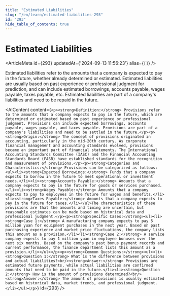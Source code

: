```yaml
---
title: "Estimated Liabilities"
slug: "/en/learn/estimated-liabilities-293"
id: "293"
hide_table_of_contents: true
---
```



# Estimated Liabilities

<ArticleMeta id={293} updatedAt={'2024-09-13 11:56:23'} alias={`[]`} />
<div className='border-solid border-b border-t-0 my-4 border-[var(--ifm-color-gray-300)]' />

Estimated liabilities refer to the amounts that a company is expected to pay in the future, whether already determined or estimated. Estimated liabilities are usually based on past experience or professional judgment for prediction, and can include estimated borrowings, accounts payable, wages payable, taxes payable, etc. Estimated liabilities are part of a company's liabilities and need to be repaid in the future.

<AIContent content={`<p><strong>Definition:</strong> Provisions refer to the amounts that a company expects to pay in the future, which are determined or estimated based on past experience or professional judgment. Provisions can include expected borrowings, accounts payable, wages payable, and taxes payable. Provisions are part of a company's liabilities and need to be settled in the future.</p><p><strong>Origin:</strong> The concept of provisions originated in accounting, particularly in the mid-20th century. As corporate financial management and accounting standards evolved, provisions became an important part of financial statements. The International Accounting Standards Committee (IASC) and the Financial Accounting Standards Board (FASB) have established standards for the recognition and measurement of provisions.</p><p><strong>Categories and Characteristics:</strong> Provisions can be categorized as follows:<ul><li><strong>Expected Borrowings:</strong> Funds that a company expects to borrow in the future to meet operational or investment needs.</li><li><strong>Accounts Payable:</strong> Amounts that a company expects to pay in the future for goods or services purchased.</li><li><strong>Wages Payable:</strong> Amounts that a company expects to pay to employees in the future for wages and benefits.</li><li><strong>Taxes Payable:</strong> Amounts that a company expects to pay in the future for taxes.</li></ul>The characteristics of these provisions are that the amounts and timing are uncertain, but reasonable estimates can be made based on historical data and professional judgment.</p><p><strong>Specific Cases:</strong><ul><li><strong>Case 1:</strong> A manufacturing company expects to pay 5 million yuan for equipment purchases in the next year. Based on past purchasing experience and market price fluctuations, the company lists this amount as a provision.</li><li><strong>Case 2:</strong> A service company expects to pay 1 million yuan in employee bonuses over the next six months. Based on the company's past bonus payment records and current performance, the finance department lists this amount as a provision.</li></ul></p><p><strong>Common Questions:</strong><ul><li><strong>Question 1:</strong> What is the difference between provisions and actual liabilities?<br/><strong>Answer:</strong> Provisions are estimated future payments, while actual liabilities are confirmed amounts that need to be paid in the future.</li><li><strong>Question 2:</strong> How is the amount of provisions determined?<br/><strong>Answer:</strong> The amount of provisions is usually estimated based on historical data, market trends, and professional judgment.</li></ul></p>`} id={293} />
